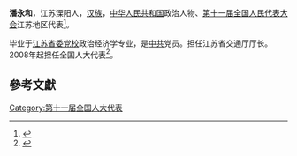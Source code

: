 '''潘永和'''，江苏溧阳人，[[汉族|汉族]]，[[中华人民共和国|中华人民共和国]]政治人物、[[第十一届全国人民代表大会|第十一届全国人民代表大会]]江苏地区代表<ref>{{cite web|author=新华网|title=第十一届全国人大代表|url=http://news.xinhuanet.com/ziliao/2008-03/03/content_7708230.htm?node=36628|publisher=新华网|accessdate=2014-01-07|archive-date=2014-01-10|archive-url=https://web.archive.org/web/20140110211415/http://news.xinhuanet.com/ziliao/2008-03/03/content_7708230.htm?node=36628|dead-url=no}}</ref>。

毕业于[[江苏省委党校|江苏省委党校]]政治经济学专业，是[[中共|中共]]党员。担任江苏省交通厅厅长。2008年起担任全国人大代表<ref>{{cite news|title=全国人大代表信息-潘永和|url= http://210.82.31.1:8084/delegate/viewDelegate.action?dbid=110851|accessdate=2013-04-05|newspaper=全国人大网|archive-url=https://web.archive.org/web/20140321081245/http://www.npc.gov.cn/delegate/viewDelegate.action?dbid=110851|archive-date=2014-03-21|dead-url=yes}}</ref>。

==參考文獻==
{{reflist}}
[[Category:第十一届全国人大代表|Category:第十一届全国人大代表]]
